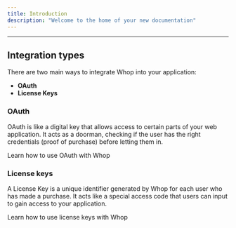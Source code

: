 ```yaml
---
title: Introduction
description: "Welcome to the home of your new documentation"
---
```


---

## Integration types

There are two main ways to integrate Whop into your application:

- **OAuth**
- **License Keys**

### OAuth

OAuth is like a digital key that allows access to certain parts of your web application. It acts as a doorman, checking if the user has the right credentials (proof of purchase) before letting them in.

<Card title="OAuth" icon="user" href="/oauth">
  Learn how to use OAuth with Whop
</Card>

### License keys

A License Key is a unique identifier generated by Whop for each user who has made a purchase. It acts like a special access code that users can input to gain access to your application.

<Card title="License Keys" icon="key" href="/license-keys">
  Learn how to use license keys with Whop
</Card>
